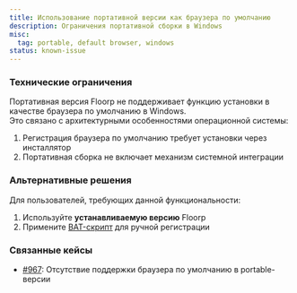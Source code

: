 ```yaml
---
title: Использование портативной версии как браузера по умолчанию
description: Ограничения портативной сборки в Windows
misc:
  tag: portable, default browser, windows
status: known-issue
---
```


### Технические ограничения

Портативная версия Floorp не поддерживает функцию установки в качестве браузера по умолчанию в Windows.  
Это связано с архитектурными особенностями операционной системы:

1. Регистрация браузера по умолчанию требует установки через инсталлятор
2. Портативная сборка не включает механизм системной интеграции

### Альтернативные решения

Для пользователей, требующих данной функциональности:

1. Используйте **устанавливаемую версию** Floorp
2. Примените [BAT-скрипт](https://docs.floorp.app/ru/others/floorp-portable-default-browser/) для ручной регистрации


### Связанные кейсы

- [#967](https://github.com/Floorp-Projects/Floorp/issues/967): Отсутствие поддержки браузера по умолчанию в portable-версии